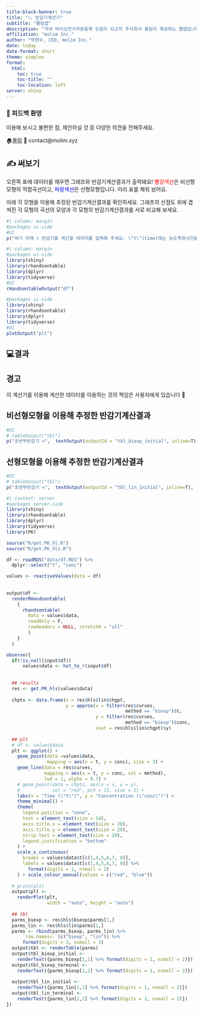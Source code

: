 ```yaml
---
title-block-banner: true
title: "📉 반감기계산기"
subtitle: "몰림앱"
description: "국내 바이오연구자분들께 도움이 되고자 주식회사 몰림이 제공하는 웹앱입니다."
affiliation: "molim Inc."
author: "박현수, CEO, molim Inc."
date: today
date-format: short
theme: simplex
format: 
  html:
    toc: true
    toc-title: ""
    toc-location: left
server: shiny
---
```


<!-- [![](fig/molimCI_rainbow.png){fig-align="center"}](https://www.molim.xyz/) -->

<!-- ## 📉 반감기계산기 -->

::: callout-note
### 👋 피드백 환영

이용해 보시고 불편한 점, 제안하실 것 등 다양한 의견을 전해주세요.

🏠[몰림](https://www.molim.xyz/) 📨 contact@molim.xyz
:::

## ✍ 써보기

오른쪽 표에 데이터를 채우면 그래프와 반감기계산결과가 출력돼요! [빨강색선]{style="color: red;"}은 비선형모형의 적합곡선이고, [파랑색선]{style="color: blue;"}은 선형모형입니다. 미리 표를 채워 놨어요.

아래 각 모형을 이용해 추정된 반감기계산결과를 확인하세요. 그래프의 산점도 위에 겹쳐진 각 모형의 곡선의 모양과 각 모형의 반감기계산결과를 서로 비교해 보세요.

```r
#| column: margin
#packages ui-side
#UI
p("️여기 아래 ⬇ 반감기를 계산할 데이터를 입력해 주세요. \"t\"(time)에는 농도측정시간을, \"conc\"(concentration)에는 농도측정값을 넣어주세요. \n맨 처음값(\"t\" = 0, \"conc\" = 0)은 꼭 있어야 해요. 그리고 가장 높은 농도측정값이 측정된 이후의 농도측정시간들에도 최소 5개의 농도측정값이 입력되어야 합니다🙂 입력과 동시에 왼쪽의 그래프가 업데이트 돼요!")
```

```r
#| column: margin
#packages ui-side
library(shiny)
library(rhandsontable)
library(dplyr)
library(tidyverse)
#UI
rHandsontableOutput("df")
```

```r
#packages ui-side
library(shiny)
library(rhandsontable)
library(dplyr)
library(tidyverse)
#UI
plotOutput("plt")
```

## 💻결과

::: callout-warning
## 경고
이 계산기를 이용해 계산한 데이터를 이용하는 것의 책임은 사용자에게 있습니다 🤔  
:::

::: callout-tip
## 비선형모형을 이용해 추정한 반감기계산결과

```r
#UI
# tableOutput("tbl")
p("초반부반감기 =",  textOutput(outputId = "tbl_biexp_initial", inline=T), "| 후반부반감기 =", textOutput(outputId = "tbl_biexp_terminal", inline=T))
```
:::

::: callout-tip
## 선형모형을 이용해 추정한 반감기계산결과

```r
#UI
# tableOutput("tbl")
p("초반부반감기 =",  textOutput(outputId = "tbl_lin_initial", inline=T), "| 후반부반감기 =", textOutput(outputId = "tbl_lin_terminal", inline=T))
```
:::

```r
#| context: server
#packages server-side
library(shiny)
library(rhandsontable)
library(dplyr)
library(tidyverse)
library(PK)

source("R/get.PK_hl.R")
source("R/get.PK_hls.R")

df <- readRDS("data/df.RDS") %>% 
  dplyr::select("t", "conc")

values <- reactiveValues(data = df)
    
    
output$df <- 
  renderRHandsontable(
    {
      rhandsontable(
        data = values$data, 
        readOnly = F, 
        rowHeaders = NULL, stretchH = "all"
        )
    }
  )

observe({
  if(!is.null(input$df))
      values$data <- hot_to_r(input$df)
  
  
  ## results
  res <- get.PK_hls(values$data)
  
  chpts <- data.frame(x = res$hls$lin$chgpt, 
                      y = approx(x = filter(res$curves, 
                                            method == "biexp")$t, 
                                 y = filter(res$curves, 
                                            method == "biexp")$conc, 
                                 xout = res$hls$lin$chgpt)$y)
  
  ## plt
  # df <- values$data
  plt <- ggplot() + 
    geom_point(data =values$data, 
               mapping = aes(x = t, y = conc), size = 3) + 
    geom_line(data = res$curves, 
              mapping = aes(x = t, y = conc, col = method), 
              lwd = 1, alpha = 0.7) +
    # geom_point(data = chpts, aes(x = x, y = y), 
    #            col = "red", pch = 13, size = 3) +
    labs(x = "Time (\"t\")", y = "Concentration (\"conc\")") +
    theme_minimal() +
    theme(
      legend.position = "none",
      text = element_text(size = 14),
      axis.title.x = element_text(size = 20),
      axis.title.y = element_text(size = 20),
      strip.text = element_text(size = 20),
      legend.justification = "bottom"
    ) +
    scale_x_continuous(
      breaks = values$data$t[c(1,4,5,6,7, 8)],
      labels = values$data$t[c(1,4,5,6,7, 8)] %>% 
        format(digits = 1, nsmall = 2)
    ) + scale_colour_manual(values = c("red", "blue"))
  
  # print(plt)
  output$plt <- 
    renderPlot(plt, 
               width = "auto", height = "auto")
  
  ## tbl
  parms_biexp <- res$hls$biexp$parms[1,]
  parms_lin <- res$hls$lin$parms[1,]
  parms <- rbind(parms_biexp, parms_lin) %>%
      `row.names<-`(c("biexp", "lin")) %>%
      format(digits = 3, nsmall = 3)
  output$tbl <- renderTable(parms)
  output$tbl_biexp_initial <- 
    renderText({parms_biexp[1,1] %>% format(digits = 1, nsmall = 2)})
  output$tbl_biexp_terminal <- 
    renderText({parms_biexp[1,2] %>% format(digits = 1, nsmall = 2)})
  
  output$tbl_lin_initial <- 
    renderText({parms_lin[1,1] %>% format(digits = 1, nsmall = 2)})
  output$tbl_lin_terminal <- 
    renderText({parms_lin[1,2] %>% format(digits = 1, nsmall = 2)})
})
```

<!-- ## What is Pharmacokinetics and ADME? -->

<!-- Pharmacokinetics (PK) is the study of how a drug moves throughout the body and provides important information on the systemic exposure to the drug over time. Conversely, pharmacodynamics (PD) describes what a drug does to the body, meaning, the pharmacologic response that occurs when a drug has reached the site of action. -->

<!-- In order to collect relevant PK and PD data for a drug, clinical studies must be conducted which help determine the onset, magnitude, and duration of a drug's effect. Together, PK and PD data can be used to describe the safety and efficacy of a drug by establishing dose-exposure-response relationships. -->

<!-- Any given drug may behave differently in different patients due to biological variability. Patient-specific factors that influence the way drugs are processed include intrinsic factors such as age, weight, sex, and genetics. There is also typically variability between patients in both the minimum plasma concentration of drug needed to produce a desired pharmacological response and the maximum plasma concentration of drug that can be tolerated without unacceptable toxicity. -->

<!-- Therefore, designing an optimal dosing regimen based on PK and PD data is important to ensure that the majority of patients will attain the proper therapeutic exposure range that does not cause intolerable side effects. This can be accomplished by examining a drug's PK through the processes of absorption, distribution, metabolism, and excretion. -->

<!-- ## The Pharmacokinetics Process: ADME -->

<!-- Absorption, distribution, metabolism, and excretion, also known as "ADME," are the internal processes that describe how a drug moves throughout and is processed by the body. ADME is assessed through the collection of data in clinical pharmacology studies and helps explain the PK processes at play for any given drug. Understanding the ADME properties of a drug is essential to the development of a safe and effective pharmacotherapy. -->

<!-- ### Absorption -->

<!-- Absorption happens when a drug travels from the site of administration to the systemic circulation system -- which provides functional blood supply to all body tissues. The extent of absorption into the bloodstream can be described by bioavailability, which is defined as the fraction of drug that reaches the site of action. -->

<!-- For example, drugs that are taken through an oral route of administration often pass through the small intestine and liver, where some amount of the drug is eliminated prior to reaching the bloodstream. This results in a reduction of the amount of drug delivered to the site of action and therefore decreased bioavailability. Drugs that are administered intravenously are delivered directly to the bloodstream and have a bioavailability of 100%. As a result, absorption is not measured for intravenously administered drugs. -->

<!-- Food effect PK studies are often conducted for orally administered drugs and may provide information on a drug's absorption based on the impact of high fat meals, low fat meals, and fasted states. When necessary, studies with gastric acid-reducing agents may also be conducted to determine if a clinically significant drug-drug interaction (DDI) should be anticipated as a result of concomitantly administered drugs that elevate gastric pH. -->

<!-- Some factors that can affect the rate and extent of drug absorption include: -->

<!-- -   Chemical properties of the drug -->

<!-- -   Drug formulation -->

<!-- -   Route and site of administration -->

<!-- -   Interactions with food or other drugs -->

<!-- -   Patient variabilities -->

<!-- ### Distribution -->

<!-- After a drug is absorbed, it is then distributed throughout the body. Distribution describes the process of a drug traveling into different organs and tissues and depends on a multitude of factors including fluid status, blood flow, and chemical characteristics of the drug. Distribution is measured by a fundamental PK parameter known as the volume of distribution. Volume of distribution describes the amount of drug present in the tissues versus in the blood and is important in determining half-life and dosing regimen. -->

<!-- Another important consideration to the distribution process is protein binding. When a drug enters the circulatory system, it may become bound to plasma proteins such as albumin, the most abundant plasma protein. Protein binding acts as a "holding station," rendering the drug pharmacologically inactive while bound. For a drug to achieve its expected pharmacological response, it must be free (unbound to a plasma protein) and reach the site of action at a designated receptor site. Drugs must also be unbound in order to be metabolized. -->

<!-- ### Metabolism -->

<!-- Once a drug has been absorbed and is distributed throughout the body, metabolism occurs. Drug metabolism is the process of chemically altering the molecules of a drug, which creates new compounds. The compounds created from this process are known as metabolites. Metabolism may occur in many areas of the body including the gastrointestinal tract, kidneys, and plasma, but the majority of metabolism occurs in the body's largest internal organ, the liver. -->

<!-- In the liver, there are many enzymes that can process drugs via Phase 1 and Phase 2 metabolic pathways. Metabolites formed from Phase 1 reactions are more likely to be pharmacologically active. In contrast, Phase 2 reactions generally render a compound more water soluble and pharmacologically inactive. -->

<!-- Although the metabolism of drugs generally decreases their pharmacologic activity, there are some drugs, known as prodrugs, that must undergo metabolism to become active. Prodrugs are often designed to improve certain ADME characteristics of a specific parent drug in order to increase the benefit of the drug for the patient. -->

<!-- Cytochrome P450 (CYP) enzymes are responsible for a large percentage of the metabolism of commonly used drugs. CYP-mediated drug metabolism facilitates the elimination of drugs from the body and plays an important role in drug safety and activity. CYPs contribute to variability in drug response and can be impacted by concomitant medications, which can lead to DDIs. -->

<!-- Some factors that can affect drug metabolism include: -->

<!-- -   Age -->

<!-- -   Genetic factors -->

<!-- -   Drug interactions -->

<!-- -   Organ impairment (e.g., renal or hepatic) -->

<!-- ### Excretion -->

<!-- Any drug that is not eliminated from the body via metabolism is eliminated via excretion. Although drugs can be excreted by a variety of different routes including the liver, lungs, gastrointestinal tract, and skin, the most common pathway of excretion is through the kidneys. -->

<!-- When a drug is primarily excreted via the kidneys, impaired kidney (renal) function can significantly affect a drug's PK. One type of change in the PK of a drug that can occur as a result of impaired renal function is a decrease in the excretion of the drug or a decrease in the excretion of metabolites of the drug. -->

<!-- If a drug is not being excreted properly due to renal dysfunction, drug accumulation in the body and potential toxicity can occur. Therefore, in many programs, it is important to characterize PK in renally impaired subjects in order to provide proper dosing recommendations specific to that patient population. Adjusting dosing regimens in patients with renal impairment can help prevent accumulation at steady-state, especially for drugs with a narrow therapeutic index, thus limiting adverse effects in this vulnerable population. -->

<!-- Some other factors that can affect drug excretion include: -->

<!-- -   Health conditions that impact renal blood flow -->

<!-- -   Intrinsic drug properties, such as pH and size -->

<!-- -   Genetic variation -->

<!-- -   Age -->

<!-- ## Why Pharmacokinetic Studies Are Important -->

<!-- PK studies allow the characterization of ADME properties of a drug early in development. They also provide critical information including the impact of food interactions (in orally administered drugs), drug-drug interactions, and organ impairment on the disposition of a drug. The foundational information gained from PK studies help guide what additional studies are needed, as certain types of clinical studies may not be helpful or relevant for all drugs. PK studies also help identify proper dosing for future studies and real-world use. -->

<!-- PK data should be collected both early and later in development to further elucidate the ADME properties of a drug in larger study populations. Collection of PK data provides an opportunity to assess important information on factors that could cause variability in drug exposures that may lead to compromised safety or efficacy. -->

<!-- Factors that can cause inter-individual variability (variability observed between individuals) or intra-individual variability (variability observed within the same individual) must be identified in order to design the optimal dosing regimen. Researching the PK properties of a drug early-on (and throughout) development ultimately allows for a higher likelihood of downstream success both in clinical studies and in real-world patients. -->
